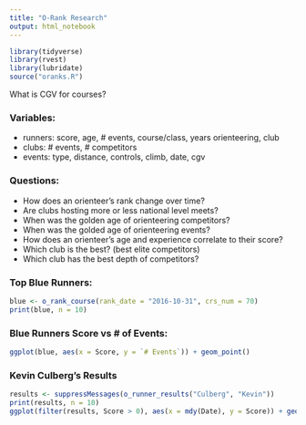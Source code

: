 ```yaml
---
title: "O-Rank Research"
output: html_notebook
---
```


```r
library(tidyverse)
library(rvest)
library(lubridate)
source("oranks.R")
```


What is CGV for courses?

### Variables:
* runners: score, age, # events, course/class, years orienteering, club
* clubs: # events, # competitors
* events: type, distance, controls, climb, date, cgv

### Questions:
* How does an orienteer's rank change over time?
* Are clubs hosting more or less national level meets?
* When was the golden age of orienteering competitors?
* When was the golded age of orienteering events?
* How does an orienteer's age and experience correlate to their score?
* Which club is the best? (best elite competitors)
* Which club has the best depth of competitors?

### Top Blue Runners:
```r
blue <- o_rank_course(rank_date = "2016-10-31", crs_num = 70)
print(blue, n = 10)
```

### Blue Runners Score vs # of Events:
```r
ggplot(blue, aes(x = Score, y = `# Events`)) + geom_point()
```

### Kevin Culberg's Results
```r
results <- suppressMessages(o_runner_results("Culberg", "Kevin"))
print(results, n = 10)
ggplot(filter(results, Score > 0), aes(x = mdy(Date), y = Score)) + geom_point(aes(color = Course)) + geom_smooth() + coord_cartesian(ylim = c(0, 100))
```


